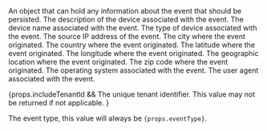 ---
---

<APIField name="event.info.data" type="Object">
An object that can hold any information about the event that should be persisted.
</APIField>

<APIField name="event.info.deviceDescription" type="String">
The description of the device associated with the event.
</APIField>

<APIField name="event.info.deviceName" type="String">
The device name associated with the event.
</APIField>

<APIField name="event.info.deviceType" type="String">
The type of device associated with the event.
</APIField>

<APIField name="event.info.ipAddress" type="String">
The source IP address of the event.
</APIField>

<APIField name="event.info.location.city" type="String">
The city where the event originated.
<PremiumEditionBlurbApi feature="event info location" />
</APIField>

<APIField name="event.info.location.country" type="String">
The country where the event originated.
<PremiumEditionBlurbApi feature="event info location" />
</APIField>

<APIField name="event.info.location.latitude" type="Double">
The latitude where the event originated.
<PremiumEditionBlurbApi feature="event info location" />
</APIField>

<APIField name="event.info.location.longitude" type="Double">
The longitude where the event originated.
<PremiumEditionBlurbApi feature="event info location" />
</APIField>

<APIField name="event.info.location.region" type="String">
The geographic location where the event originated.
<PremiumEditionBlurbApi feature="event info location" />
</APIField>

<APIField name="event.info.location.zipcode" type="String">
The zip code where the event originated.
<PremiumEditionBlurbApi feature="event info location" />
</APIField>

<APIField name="event.info.os" type="String">
The operating system associated with the event.
</APIField>

<APIField name="event.info.userAgent" type="String">
The user agent associated with the event.
</APIField>

{props.includeTenantId && 
<APIField name="event.tenantId" type="UUID">
The unique tenant identifier. This value may not be returned if not applicable.
</APIField>
}

<APIField name="event.type" type="String">
The event type, this value will always be <code>{props.eventType}</code>.
</APIField>

